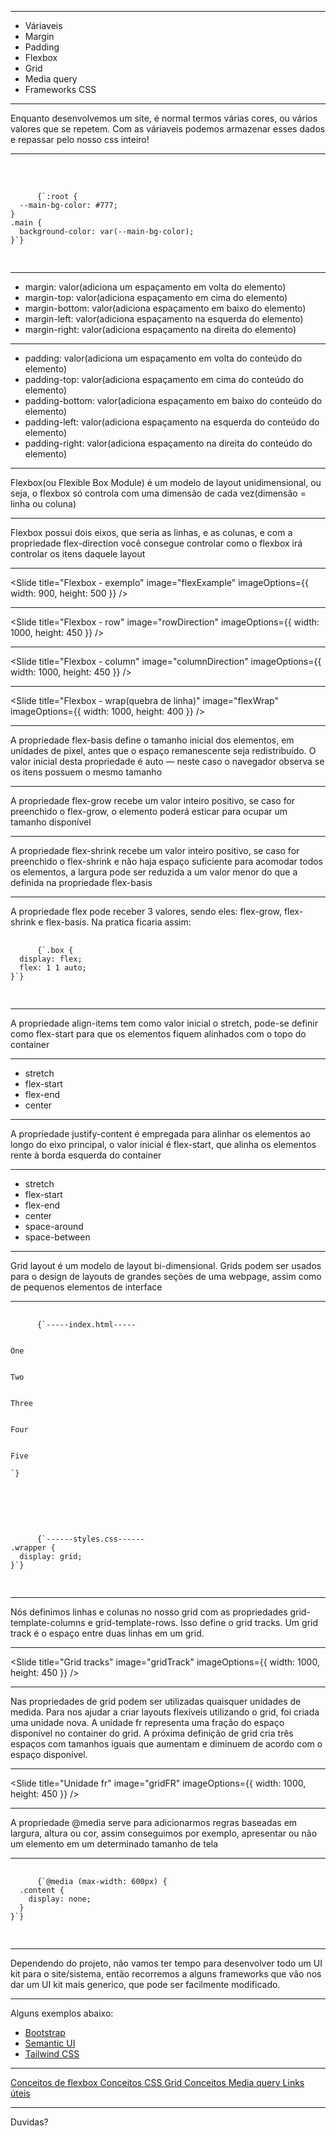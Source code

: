 

<Intro title="Introdução a estilização e css parte 2" image="cssintro" />

---

<Slide title="O que vamos ver hoje?">
  <ul>
    <Appear>
      <li>Váriaveis</li>
      <li>Margin</li>
      <li>Padding</li>
      <li>Flexbox</li>
      <li>Grid</li>
      <li>Media query</li>
      <li>Frameworks CSS</li>
    </Appear>
  </ul>
</Slide>

---

<Slide title="Váriaveis">
  Enquanto desenvolvemos um site, é normal termos várias cores, ou vários
  valores que se repetem. Com as váriaveis podemos armazenar esses dados e
  repassar pelo nosso css inteiro!
</Slide>

---

<Slide title="Váriaveis">
  <br />
  <pre>
    <code>
      {`:root {
  --main-bg-color: #777; 
}
.main {
  background-color: var(--main-bg-color);
}`}
    </code>
  </pre>
</Slide>

---

<Slide title="Margin">
  <ul>
    <li>margin: valor(adiciona um espaçamento em volta do elemento)</li>
    <li>margin-top: valor(adiciona espaçamento em cima do elemento)</li>
    <li>margin-bottom: valor(adiciona espaçamento em baixo do elemento)</li>
    <li>margin-left: valor(adiciona espaçamento na esquerda do elemento)</li>
    <li>margin-right: valor(adiciona espaçamento na direita do elemento)</li>
  </ul>
</Slide>

---

<Slide title="Padding">
  <ul>
    <li>
      padding: valor(adiciona um espaçamento em volta do conteúdo do elemento)
    </li>
    <li>
      padding-top: valor(adiciona espaçamento em cima do conteúdo do elemento)
    </li>
    <li>
      padding-bottom: valor(adiciona espaçamento em baixo do conteúdo do
      elemento)
    </li>
    <li>
      padding-left: valor(adiciona espaçamento na esquerda do conteúdo do
      elemento)
    </li>
    <li>
      padding-right: valor(adiciona espaçamento na direita do conteúdo do
      elemento)
    </li>
  </ul>
</Slide>

---

<Slide title="Flexbox">
  Flexbox(ou Flexible Box Module) é um modelo de layout unidimensional, ou seja,
  o flexbox só controla com uma dimensão de cada vez(dimensão = linha ou coluna)
</Slide>

---

<Slide title="Flexbox">
  Flexbox possui dois eixos, que seria as linhas, e as colunas, e com a
  propriedade flex-direction você consegue controlar como o flexbox irá
  controlar os itens daquele layout
</Slide>

---

<Slide
  title="Flexbox - exemplo"
  image="flexExample"
  imageOptions={{ width: 900, height: 500 }}
/>

---

<Slide
  title="Flexbox - row"
  image="rowDirection"
  imageOptions={{ width: 1000, height: 450 }}
/>

---

<Slide
  title="Flexbox - column"
  image="columnDirection"
  imageOptions={{ width: 1000, height: 450 }}
/>

---

<Slide
  title="Flexbox - wrap(quebra de linha)"
  image="flexWrap"
  imageOptions={{ width: 1000, height: 400 }}
/>

---

<Slide title="Flexbox - flex-basis">
  A propriedade flex-basis define o tamanho inicial dos elementos, em unidades
  de pixel, antes que o espaço remanescente seja redistribuído. O valor inicial
  desta propriedade é auto — neste caso o navegador observa se os itens possuem
  o mesmo tamanho
</Slide>

---

<Slide title="Flexbox - flex-grow">
  A propriedade flex-grow recebe um valor inteiro positivo, se caso for
  preenchido o flex-grow, o elemento poderá esticar para ocupar um tamanho
  disponível
</Slide>

---

<Slide title="Flexbox - flex-shrink">
  A propriedade flex-shrink recebe um valor inteiro positivo, se caso for
  preenchido o flex-shrink e não haja espaço suficiente para acomodar todos os
  elementos, a largura pode ser reduzida a um valor menor do que a definida na
  propriedade flex-basis
</Slide>

---

<Slide title="Flexbox - flex">
  A propriedade flex pode receber 3 valores, sendo eles: flex-grow, flex-shrink
  e flex-basis. Na pratica ficaria assim:
  <br />
  <pre>
    <code>
      {`.box {
  display: flex;
  flex: 1 1 auto;
}`}
    </code>
  </pre>
</Slide>

---

<Slide title="Flexbox - align-items">
  A propriedade align-items tem como valor inicial o stretch, pode-se definir
  como flex-start para que os elementos fiquem alinhados com o topo do container
</Slide>

---

<Slide title="Flexbox - align-items(valores possíveis)">
  <ul>
    <li>stretch</li>
    <li>flex-start</li>
    <li>flex-end</li>
    <li>center</li>
  </ul>
</Slide>

---

<Slide title="Flexbox - justify-content">
  A propriedade justify-content é empregada para alinhar os elementos ao longo
  do eixo principal, o valor inicial é flex-start, que alinha os elementos rente
  à borda esquerda do container
</Slide>

---

<Slide title="Flexbox - justify-content(valores)">
  <ul>
    <li>stretch</li>
    <li>flex-start</li>
    <li>flex-end</li>
    <li>center</li>
    <li>space-around</li>
    <li>space-between</li>
  </ul>
</Slide>

---

<Slide title="CSS Grid">
  Grid layout é um modelo de layout bi-dimensional. Grids podem ser usados para
  o design de layouts de grandes seções de uma webpage, assim como de pequenos
  elementos de interface
</Slide>

---

<Slide title="CSS Grid">
  <pre>
    <code>
      {`-----index.html-----
<div class="wrapper">
  <div>One</div>
  <div>Two</div>
  <div>Three</div>
  <div>Four</div>
  <div>Five</div>
</div>`}
    </code>
  </pre>
  <br />
  <pre>
    <code>
      {`------styles.css------
.wrapper {
  display: grid;
}`}
    </code>
  </pre>
</Slide>

---

<Slide title="Grid tracks">
  Nós definimos linhas e colunas no nosso grid com as propriedades
  grid-template-columns e grid-template-rows. Isso define o grid tracks. Um grid
  track é o espaço entre duas linhas em um grid.
</Slide>

---

<Slide
  title="Grid tracks"
  image="gridTrack"
  imageOptions={{ width: 1000, height: 450 }}
/>

---

<Slide title="Unidade fr">
  Nas propriedades de grid podem ser utilizadas quaisquer unidades de medida.
  Para nos ajudar a criar layouts flexíveis utilizando o grid, foi criada uma
  unidade nova. A unidade fr representa uma fração do espaço disponível no
  container do grid. A próxima definição de grid cria três espaços com tamanhos
  iguais que aumentam e diminuem de acordo com o espaço disponível.
</Slide>

---

<Slide
  title="Unidade fr"
  image="gridFR"
  imageOptions={{ width: 1000, height: 450 }}
/>

---

<Slide title="Media query">
  A propriedade @media serve para adicionarmos regras baseadas em largura,
  altura ou cor, assim conseguimos por exemplo, apresentar ou não um elemento em
  um determinado tamanho de tela
</Slide>

---

<Slide title="Media query">
  <pre>
    <code>
      {`@media (max-width: 600px) {
  .content {
    display: none;
  }
}`}
    </code>
  </pre>
</Slide>

---

<Slide title="Frameworks CSS">
  Dependendo do projeto, não vamos ter tempo para desenvolver todo um UI kit
  para o site/sistema, então recorremos a alguns frameworks que vão nos dar um
  UI kit mais generico, que pode ser facilmente modificado.
</Slide>

---

<Slide title="Frameworks CSS">
  Alguns exemplos abaixo:
  <br />
  <ul>
    <li>
      <a href="https://getbootstrap.com/">Bootstrap</a>
    </li>
    <li>
      <a href="https://semantic-ui.com/">Semantic UI</a>
    </li>
    <li>
      <a href="https://tailwindcss.com/">Tailwind CSS</a>
    </li>
  </ul>
</Slide>

---

<Slide title="Referências">
  <a href="https://developer.mozilla.org/pt-BR/docs/Web/CSS/CSS_Flexible_Box_Layout/Basic_Concepts_of_Flexbox">
    Conceitos de flexbox
  </a>
  <a href="https://developer.mozilla.org/pt-BR/docs/Web/CSS/CSS_Grid_Layout/Basic_Concepts_of_Grid_Layout">
    Conceitos CSS Grid
  </a>
  <a href="https://developer.mozilla.org/pt-BR/docs/Web/CSS/Media_Queries/Using_media_queries">
    Conceitos Media query
  </a>
  <a href="https://www.notion.so/Links-teis-aula-2-111941eb054b4edea263d16d2ca2ac94">
    Links úteis
  </a>
</Slide>

---

<Slide title="Isso é tudo pessoal!">Duvidas?</Slide>
